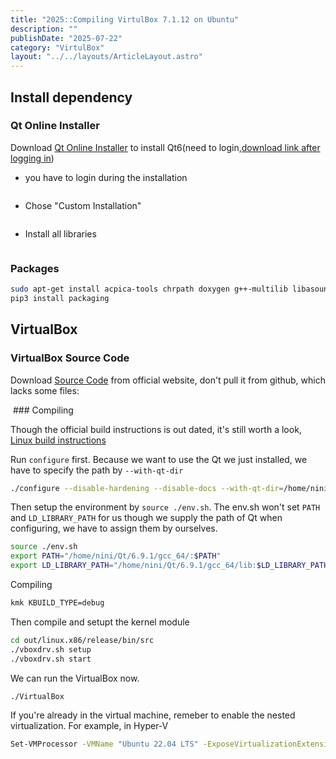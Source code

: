 ```yaml
---
title: "2025::Compiling VirtulBox 7.1.12 on Ubuntu"
description: ""
publishDate: "2025-07-22"
category: "VirtulBox"
layout: "../../layouts/ArticleLayout.astro"
---
```


## Install dependency

### Qt Online Installer

Download [Qt Online Installer](https://doc.qt.io/qt-6/qt-online-installation.html) to install Qt6(need to login,[download link after logging in](https://my.qt.io/download))

- you have to login during the installation
<Image src="./1.png" alt=""/>

- Chose "Custom Installation"
<Image src="./2.png" alt=""/>

- Install all libraries

<Image src="./3.png" alt=""/>

### Packages

```sh
sudo apt-get install acpica-tools chrpath doxygen g++-multilib libasound2-dev libcap-dev libcurl4-openssl-dev libidl-dev libopus-dev libpam0g-dev libpulse-dev libsdl1.2-dev libsdl-ttf2.0-dev libssl-dev libvpx-dev libxcursor-dev libxinerama-dev libxml2-dev libxml2-utils libxmu-dev libxrandr-dev make nasm python3-dev python2.7-dev texlive texlive-fonts-extra texlive-latex-extra unzip xsltproc default-jdk libstdc++5 libxslt1-dev linux-kernel-headers makeself mesa-common-dev subversion yasm zlib1g-dev glslang-tools lib32z1 libc6-dev-i386 lib32gcc-s1 xsltproc docbook-xsl libdevmapper-dev pylint python3-psycopg2 python3-willow python3-pip
pip3 install packaging
```

## VirtualBox

### VirtualBox Source Code
Download [Source Code](https://www.virtualbox.org/wiki/Downloads) from official website, don't pull it from github, which lacks some files:

<Image src="./4.png" alt=""/>
### Compiling

Though the official build instructions is out dated, it's still worth a look, [Linux build instructions](https://www.virtualbox.org/wiki/Linux%20build%20instructions)

Run `configure` first. Because we want to use the Qt we just installed, we have to specify the path by `--with-qt-dir`
```sh
./configure --disable-hardening --disable-docs --with-qt-dir=/home/nini/Qt/6.9.1/gcc_64/
```

Then setup the environment by `source ./env.sh`. The env.sh won't set `PATH` and `LD_LIBRARY_PATH` for us though we supply the path of Qt when configuring, we have to assign them by ourselves.

```sh
source ./env.sh 
export PATH="/home/nini/Qt/6.9.1/gcc_64/:$PATH"
export LD_LIBRARY_PATH="/home/nini/Qt/6.9.1/gcc_64/lib:$LD_LIBRARY_PATH"
```

Compiling
```sh
kmk KBUILD_TYPE=debug
```
Then compile and setupt the kernel module
```sh
cd out/linux.x86/release/bin/src
./vboxdrv.sh setup
./vboxdrv.sh start
```
We can run the VirtualBox now.
```sh
./VirtualBox
```
If you're already in the virtual machine, remeber to enable the nested virtualization. For example, in Hyper-V
```sh
Set-VMProcessor -VMName "Ubuntu 22.04 LTS" -ExposeVirtualizationExtensions $true  
```

